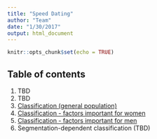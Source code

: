 ```yaml
---
title: "Speed Dating"
author: "Team"
date: "1/30/2017"
output: html_document
---
```


```r
knitr::opts_chunk$set(echo = TRUE)
```

## Table of contents

1. TBD
2. TBD
3. <a href="SpeedDatingClassification_all.html">Classification (general population)</a>
4. <a href="SpeedDatingClassification_w.html">Classification - factors important for women</a>
5. <a href="SpeedDatingClassification_m.html">Classification - factors important for men</a>
6. Segmentation-dependent classification (TBD)
